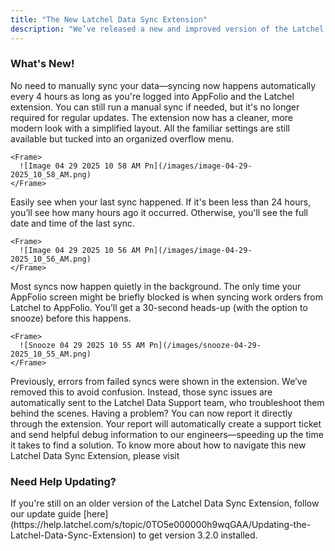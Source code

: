 ```yaml
---
title: "The New Latchel Data Sync Extension"
description: "We’ve released a new and improved version of the Latchel Data Sync Extension, designed to make syncing your AppFolio data even smoother. Version 3.2.0 is now live and includes several upgrades to improve your experience."
---
```


### **What's New\!**

<AccordionGroup>
  <Accordion title="Always-On Auto Sync" defaultOpen icon="clock" iconType="duotone">
    No need to manually sync your data—syncing now happens automatically every 4 hours as long as you're logged into AppFolio and the Latchel extension. You can still run a manual sync if needed, but it's no longer required for regular updates.
  </Accordion>
  <Accordion title="Refreshed User Interface" defaultOpen icon="bullhorn" iconType="duotone">
    The extension now has a cleaner, more modern look with a simplified layout. All the familiar settings are still available but tucked into an organized overflow menu.

    <Frame>
      ![Image 04 29 2025 10 58 AM Pn](/images/image-04-29-2025_10_58_AM.png)
    </Frame>
  </Accordion>
  <Accordion title="Clearer Sync Status" defaultOpen icon="magnifying-glass-arrows-rotate" iconType="duotone">
    Easily see when your last sync happened. If it's been less than 24 hours, you’ll see how many hours ago it occurred. Otherwise, you'll see the full date and time of the last sync.

    <Frame>
      ![Image 04 29 2025 10 56 AM Pn](/images/image-04-29-2025_10_56_AM.png)
    </Frame>
  </Accordion>
  <Accordion title="Smarter Sync Experience" defaultOpen icon="arrow-down-arrow-up" iconType="duotone">
    Most syncs now happen quietly in the background. The only time your AppFolio screen might be briefly blocked is when syncing work orders from Latchel to AppFolio. You’ll get a 30-second heads-up (with the option to snooze) before this happens.

    <Frame>
      ![Snooze 04 29 2025 10 55 AM Pn](/images/snooze-04-29-2025_10_55_AM.png)
    </Frame>
  </Accordion>
  <Accordion title="Fewer Distractions" defaultOpen icon="do-not-enter" iconType="duotone">
    Previously, errors from failed syncs were shown in the extension. We’ve removed this to avoid confusion. Instead, those sync issues are automatically sent to the Latchel Data Support team, who troubleshoot them behind the scenes.
  </Accordion>
  <Accordion title="Easy Issue Reporting" defaultOpen icon="toolbox" iconType="duotone">
    Having a problem? You can now report it directly through the extension. Your report will automatically create a support ticket and send helpful debug information to our engineers—speeding up the time it takes to find a solution.
  </Accordion>
</AccordionGroup>

<Tip>
  To know more about how to navigate this new Latchel Data Sync Extension, please visit
</Tip>

### **Need Help Updating?**

<Note>
  If you're still on an older version of the Latchel Data Sync Extension, follow our update guide [here](https://help.latchel.com/s/topic/0TO5e000000h9wqGAA/Updating-the-Latchel-Data-Sync-Extension) to get version 3.2.0 installed.
</Note>